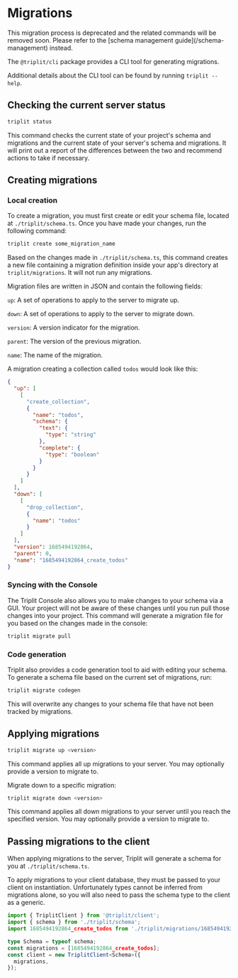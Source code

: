 
# Migrations

<Callout type="warning">
  This migration process is deprecated and the related commands will be removed
  soon. Please refer to the [schema management guide](/schema-management)
  instead.
</Callout>

The `@triplit/cli` package provides a CLI tool for generating migrations.

Additional details about the CLI tool can be found by running `triplit --help`.

## Checking the current server status

```bash
triplit status
```

This command checks the current state of your project's schema and migrations and the current state of your server's schema and migrations. It will print out a report of the differences between the two and recommend actions to take if necessary.

## Creating migrations

### Local creation

To create a migration, you must first create or edit your schema file, located at `./triplit/schema.ts`. Once you have made your changes, run the following command:

```bash
triplit create some_migration_name
```

Based on the changes made in `./triplit/schema.ts`, this command creates a new file containing a migration definition inside your app's directory at `triplit/migrations`. It will not run any migrations.

Migration files are written in JSON and contain the following fields:

`up`: A set of operations to apply to the server to migrate up.

`down`: A set of operations to apply to the server to migrate down.

`version`: A version indicator for the migration.

`parent`: The version of the previous migration.

`name`: The name of the migration.

A migration creating a collection called `todos` would look like this:

```json
{
  "up": [
    [
      "create_collection",
      {
        "name": "todos",
        "schema": {
          "text": {
            "type": "string"
          },
          "complete": {
            "type": "boolean"
          }
        }
      }
    ]
  ],
  "down": [
    [
      "drop_collection",
      {
        "name": "todos"
      }
    ]
  ],
  "version": 1685494192864,
  "parent": 0,
  "name": "1685494192864_create_todos"
}
```

### Syncing with the Console

The Triplit Console also allows you to make changes to your schema via a GUI. Your project will not be aware of these changes until you run pull those changes into your project. This command will generate a migration file for you based on the changes made in the console:

```bash
triplit migrate pull
```

### Code generation

Triplit also provides a code generation tool to aid with editing your schema. To generate a schema file based on the current set of migrations, run:

```bash
triplit migrate codegen
```

This will overwrite any changes to your schema file that have not been tracked by migrations.

## Applying migrations

```bash
triplit migrate up <version>
```

This command applies all up migrations to your server. You may optionally provide a version to migrate to.

Migrate down to a specific migration:

```bash
triplit migrate down <version>
```

This command applies all down migrations to your server until you reach the specified version. You may optionally provide a version to migrate to.

## Passing migrations to the client

When applying migrations to the server, Triplit will generate a schema for you at `./triplit/schema.ts`.

To apply migrations to your client database, they must be passed to your client on instantiation. Unfortunately types cannot be inferred from migrations alone, so you will also need to pass the schema type to the client as a generic.

```typescript
import { TriplitClient } from '@triplit/client';
import { schema } from './triplit/schema';
import 1685494192864_create_todos from './triplit/migrations/1685494192864_create_todos.json';

type Schema = typeof schema;
const migrations = [1685494192864_create_todos];
const client = new TriplitClient<Schema>({
  migrations,
});
```

